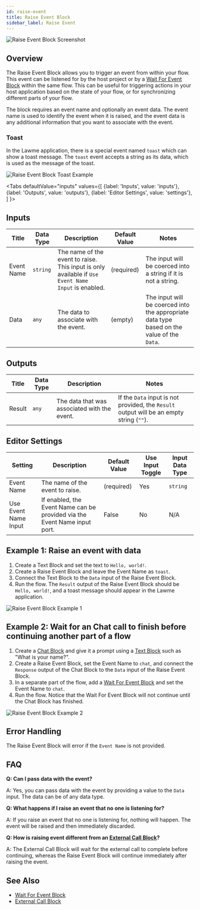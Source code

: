 ```yaml
---
id: raise-event
title: Raise Event Block
sidebar_label: Raise Event
---
```



![Raise Event Block Screenshot](./assets/raise-event-block.png)

## Overview

The Raise Event Block allows you to trigger an event from within your flow. This event can be listened for by the host project or by a [Wait For Event Block](./wait-for-event.mdx) within the same flow. This can be useful for triggering actions in your host application based on the state of your flow, or for synchronizing different parts of your flow.

The block requires an event name and optionally an event data. The event name is used to identify the event when it is raised, and the event data is any additional information that you want to associate with the event.

### Toast

In the Lawme application, there is a special event named `toast` which can show a toast message. The `toast` event accepts a string as its data, which is used as the message of the toast.

![Raise Event Block Toast Example](./assets/raise-event-block-toast.png)

<Tabs
  defaultValue="inputs"
  values={[
    {label: 'Inputs', value: 'inputs'},
    {label: 'Outputs', value: 'outputs'},
    {label: 'Editor Settings', value: 'settings'},
  ]
}>

<TabItem value="inputs">

## Inputs

| Title      | Data Type | Description                                                                                        | Default Value | Notes                                                                                      |
| ---------- | --------- | -------------------------------------------------------------------------------------------------- | ------------- | ------------------------------------------------------------------------------------------ |
| Event Name | `string`  | The name of the event to raise. This input is only available if `Use Event Name Input` is enabled. | (required)    | The input will be coerced into a string if it is not a string.                             |
| Data       | `any`     | The data to associate with the event.                                                              | (empty)       | The input will be coerced into the appropriate data type based on the value of the `Data`. |

</TabItem>

<TabItem value="outputs">

## Outputs

| Title  | Data Type | Description                                  | Notes                                                                                    |
| ------ | --------- | -------------------------------------------- | ---------------------------------------------------------------------------------------- |
| Result | `any`     | The data that was associated with the event. | If the `Data` input is not provided, the `Result` output will be an empty string (`""`). |

</TabItem>

<TabItem value="settings">

## Editor Settings

| Setting              | Description                                                               | Default Value | Use Input Toggle | Input Data Type |
| -------------------- | ------------------------------------------------------------------------- | ------------- | ---------------- | --------------- |
| Event Name           | The name of the event to raise.                                           | (required)    | Yes              | `string`        |
| Use Event Name Input | If enabled, the Event Name can be provided via the Event Name input port. | False         | No               | N/A             |

</TabItem>

</Tabs>

## Example 1: Raise an event with data

1. Create a Text Block and set the text to `Hello, world!`.
2. Create a Raise Event Block and leave the Event Name as `toast`.
3. Connect the Text Block to the `Data` input of the Raise Event Block.
4. Run the flow. The `Result` output of the Raise Event Block should be `Hello, world!`, and a toast message should appear in the Lawme application.

![Raise Event Block Example 1](./assets/raise-event-block-toast.png)

## Example 2: Wait for an Chat call to finish before continuing another part of a flow

1. Create a [Chat Block](./chat.mdx) and give it a prompt using a [Text Block](./text.mdx) such as "What is your name?".
2. Create a Raise Event Block, set the Event Name to `chat`, and connect the `Response` output of the Chat Block to the `Data` input of the Raise Event Block.
3. In a separate part of the flow, add a [Wait For Event Block](./wait-for-event.mdx) and set the Event Name to `chat`.
4. Run the flow. Notice that the Wait For Event Block will not continue until the Chat Block has finished.

![Raise Event Block Example 2](./assets/raise-event-block-example-02.png)

## Error Handling

The Raise Event Block will error if the `Event Name` is not provided.

## FAQ

**Q: Can I pass data with the event?**

A: Yes, you can pass data with the event by providing a value to the `Data` input. The data can be of any data type.

**Q: What happens if I raise an event that no one is listening for?**

A: If you raise an event that no one is listening for, nothing will happen. The event will be raised and then immediately discarded.

**Q: How is raising event different from an [External Call Block](./external-call.mdx)?**

A: The External Call Block will wait for the external call to complete before continuing, whereas the Raise Event Block will continue immediately after raising the event.

## See Also

- [Wait For Event Block](./wait-for-event.mdx)
- [External Call Block](./external-call.mdx)

